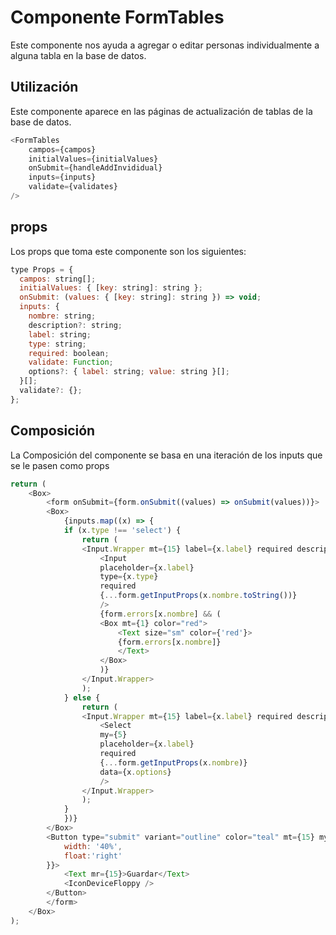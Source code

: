 # Componente FormTables
Este componente nos ayuda a agregar o editar personas individualmente a alguna tabla
en la base de datos.

## Utilización
Este componente aparece en las páginas de actualización de tablas de la base de datos.
```js filename="[tabla].tsx"
<FormTables
    campos={campos}
    initialValues={initialValues}
    onSubmit={handleAddInvididual}
    inputs={inputs}
    validate={validates}
/>
```

## props
Los props que toma este componente son los siguientes:
```js
type Props = {
  campos: string[];
  initialValues: { [key: string]: string };
  onSubmit: (values: { [key: string]: string }) => void;
  inputs: {
    nombre: string;
    description?: string;
    label: string;
    type: string;
    required: boolean;
    validate: Function;
    options?: { label: string; value: string }[];
  }[];
  validate?: {};
};
```

## Composición
La Composición del componente se basa en una iteración de los inputs que se le pasen como props

```js
return (
    <Box>
        <form onSubmit={form.onSubmit((values) => onSubmit(values))}>
        <Box>
            {inputs.map((x) => {
            if (x.type !== 'select') {
                return (
                <Input.Wrapper mt={15} label={x.label} required description={x.description}>
                    <Input
                    placeholder={x.label}
                    type={x.type}
                    required
                    {...form.getInputProps(x.nombre.toString())}
                    />
                    {form.errors[x.nombre] && (
                    <Box mt={1} color="red">
                        <Text size="sm" color={'red'}>
                        {form.errors[x.nombre]}
                        </Text>
                    </Box>
                    )}
                </Input.Wrapper>
                );
            } else {
                return (
                <Input.Wrapper mt={15} label={x.label} required description={x.description}>
                    <Select
                    my={5}
                    placeholder={x.label}
                    required
                    {...form.getInputProps(x.nombre)}
                    data={x.options}
                    />
                </Input.Wrapper>
                );
            }
            })}
        </Box>
        <Button type="submit" variant="outline" color="teal" mt={15} my={'sm'} sx={{
            width: '40%',
            float:'right'
        }}>
            <Text mr={15}>Guardar</Text>
            <IconDeviceFloppy />
        </Button>
        </form>
    </Box>
);
```